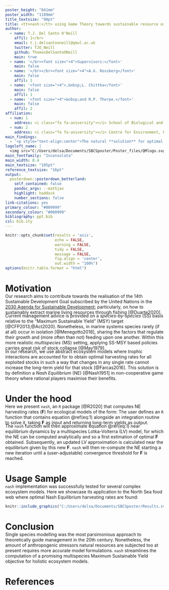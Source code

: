 ```yaml
---
poster_height: "841mm"
poster_width: "1189mm"
title_textsize: "90pt"
title: <tt>nash:</tt> using Game Theory towards sustainable resource exploitation.
author:
  - name: T.J. Del Santo O'Neill
    affil: 1</br>
    email: t.j.delsantooneill@qmul.ac.uk
    twitter: TJO_Neill
    github: ThomasDelSantoONeill
    main: true
  - name: '</br><font size="+4">Supervisors:</font>'
    main: false
  - name: '</br></br><font size="+4">A.G. Rossberg</font>'
    main: false
    affil: 1
  - name: '<font size="+4">,&nbsp;L. Chittka</font>'
    main: false
    affil: 1
  - name: '<font size="+4">&nbsp;and R.P. Thorpe.</font>'
    main: false
    affil: 2
affiliation:
  - num: 1
    address: <i class="fa fa-university"></i> School of Biological and Chemical Sciences, Queen Mary University of London (UK).
  - num: 2
    address: <i class="fa fa-university"></i> Centre for Environment, Fisheries and Aquaculture Science, Lowestoft (UK).
main_findings:
  - '<p style="text-align:center">The natural **solution** for optimal **harvesting** of **interacting** fish stocks is the **Nash equilibrium**. Our R package **nash** facilitates its computation for any arbitrary **user**-defined **ecosystem model**.</p>'
logoleft_name: |
  <img src="C:/Users/delsa/Documents/SBCSposter/Poster_files/QMlogo.svg" id="Logos">
main_fontfamily: "Inconsolata"
main_width: 0.4
main_textsize: "105pt"
reference_textsize: "16pt"
output: 
  posterdown::posterdown_betterland:
    self_contained: false
    pandoc_args: --mathjax
    highlight: haddock
    number_sections: false
link-citations: yes
primary_colour: "#009999"
secondary_colour: "#000999"
bibliography: ppt.bib
csl: bib.sty
---
```

<style>
#Logos {
  top: 2850px;
  left: 1367.5px;
  position: fixed;
}
#nashlogo {
  top: 5px;
  left: 1500px;
  position: fixed;
}
#Methods {
  width: 900px;
  height: 400px;
}
p.caption {
  margin-top: -20pt;
  margin-bottom: 0;
}
p {
    margin-top:-20px;
}
</style>

```r
knitr::opts_chunk$set(results = 'asis',
                      echo = FALSE,
                      warning = FALSE,
                      tidy = FALSE,
                      message = FALSE,
                      fig.align = 'center',
                      out.width = "100%")
options(knitr.table.format = "html") 
```

# Motivation

Our research aims to contribute towards the realisation of the 14th Sustainable Development Goal subscribed by the United Nations in the [2030 Agenda for Sustainable Development](https://sdgs.un.org/2030agenda); particularly, on how to sustainably extract marine living resources through fishing [@Duarte2020].

Current management advice is provided on a *species-by-species* (SS) basis relative to the "Maximum Sustainable Yield" (MSY) target [@CFP2013;@Act2020]. Nonetheless, in marine systems species rarely (if at all) occur in isolation [@Menegotto2018], sharing the factors that regulate their growth and (more often than not) feeding upon one another. Within this more realistic *multispecies* (MS) setting, applying SS-MSY based policies carries great risk of stock collapse [@May1979]. 

In our research, we use abstract ecosystem models where trophic interactions are accounted for to obtain optimal harvesting rates for all exploited stocks in such a way that changes in any single rate cannot increase the long-term yield for that stock [@Farcas2016]. This solution is by definition a *Nash Equilibrium* (NE) [@Nash1951] in non-cooperative game theory where rational players maximise their benefits. 

# Under the hood

Here we present `nash`, an `R` package [@R2020] that computes NE harvesting rates ($\mathbf{F}$) for ecological models of the form:
\begin{equation}
  \frac{d\mathbf{B}}{dt}=\mathbf{f}(\mathbf{B})\circ \mathbf{B}-\mathbf{F}\circ\mathbf{B}.
  (\#eq:1)
\end{equation}
The user defines an `R` function that contains equation \@ref(eq:1) alongside an integration routine to solve it, taking $\mathbf{F}$ as input and returning long-term yields as output. 

The `nash` function will then approximate equation \@ref(eq:1) near equilibrium dynamics by a multispecies Lotka-Volterra (LV) model, for which the NE can be computed analytically and so a first estimation of optimal $\mathbf{F}$ obtained. Subsequently, an updated LV approximation is calculated near the equilibrium given by this new $\mathbf{F}$. `nash` will then re-compute the NE starting a new iteration until a (user-adjustable) convergence threshold for $\mathbf{F}$ is reached.

# Usage Sample

`nash` implementation was successfully tested for several complex ecosystem models. Here we showcase its application to the North Sea food web where optimal Nash Equilibrium harvesting rates are found:

```r
knitr::include_graphics("C:/Users/delsa/Documents/SBCSposter/Results.svg")
```

# Conclusion

Single species modelling was the most parsimonious approach to theoretically guide management in the 20th century. Nonetheless, the amount of anthropogenic stressors natural resources are subjected too at present requires more accurate model formulations. `nash` streamlines the computation of a promising multispecies Maximum Sustainable Yield objective for holistic ecosystem models.


# References
